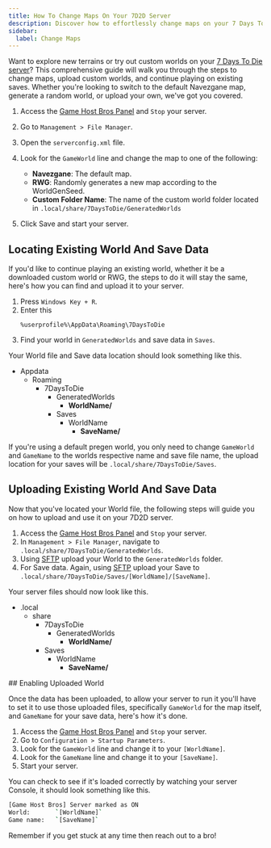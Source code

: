 ```yaml
---
title: How To Change Maps On Your 7D2D Server
description: Discover how to effortlessly change maps on your 7 Days To Die server with our detailed step-by-step guide. Customize your gameplay experience today!
sidebar:
  label: Change Maps
---
```


Want to explore new terrains or try out custom worlds on your [7 Days To Die server](https://www.gamehostbros.com/7-days-to-die-server-hosting/)? This comprehensive guide will walk you through the steps to change maps, upload custom worlds, and continue playing on existing saves. Whether you're looking to switch to the default Navezgane map, generate a random world, or upload your own, we've got you covered.

<Steps>

1. Access the [Game Host Bros Panel](https://panel.gamehostbros.com/) and `Stop` your server.
2. Go to `Management > File Manager`.
3. Open the `serverconfig.xml` file.
4. Look for the `GameWorld` line and change the map to one of the following:

   - **Navezgane**: The default map.
   - **RWG**: Randomly generates a new map according to the WorldGenSeed.
   - **Custom Folder Name**: The name of the custom world folder located in `.local/share/7DaysToDie/GeneratedWorlds`

5. Click Save and start your server.
</Steps>

## Locating Existing World And Save Data

If you'd like to continue playing an existing world, whether it be a downloaded custom world or RWG, the steps to do it will stay the same, here's how you can find and upload it to your server.
<Steps>

1. Press `Windows Key + R`.
2. Enter this 
   ```
   %userprofile%\AppData\Roaming\7DaysToDie
   ```
3. Find your world in `GeneratedWorlds` and save data in `Saves`.
</Steps>

Your World file and Save data location should look something like this.

<FileTree>

- Appdata
  - Roaming
    - 7DaysToDie
      - GeneratedWorlds
        - **WorldName/**
      - Saves
        - WorldName
          - **SaveName/**

</FileTree>

If you're using a default pregen world, you only need to change `GameWorld` and `GameName` to the worlds respective name and save file name, the upload location for your saves will be `.local/share/7DaysToDie/Saves`. 

## Uploading Existing World And Save Data

Now that you've located your World file, the following steps will guide you on how to upload and use it on your 7D2D server.

<Steps>

1. Access the [Game Host Bros Panel](https://panel.gamehostbros.com/) and `Stop` your server.
2. In `Management > File Manager`, navigate to `.local/share/7DaysToDie/GeneratedWorlds`.
3. Using [SFTP](https://guides.gamehostbros.com/getting-started/uploading-files/) upload your World to the `GeneratedWorlds` folder.
4. For Save data. Again, using [SFTP](https://guides.gamehostbros.com/getting-started/uploading-files/) upload your Save to `.local/share/7DaysToDie/Saves/[WorldName]/[SaveName]`.
</Steps>
Your server files should now look like this.

<FileTree>

- .local
  - share
    - 7DaysToDie
      - GeneratedWorlds
        - **WorldName/**
    - Saves
      - WorldName
        - **SaveName/**
      

</FileTree>
## Enabling Uploaded World

Once the data has been uploaded, to allow your server to run it you'll have to set it to use those uploaded files, specifically `GameWorld` for the map itself, and `GameName` for your save data, here's how it's done.
<Steps>

1. Access the [Game Host Bros Panel](https://panel.gamehostbros.com/) and `Stop` your server.
2. Go to `Configuration > Startup Parameters`.
4. Look for the `GameWorld` line and change it to your `[WorldName]`.
5. Look for the `GameName` line and change it to your `[SaveName]`.
6. Start your server.
</Steps>

You can check to see if it's loaded correctly by watching your server Console, it should look something like this.

```bash
[Game Host Bros] Server marked as ON
World:       `[WorldName]`
Game name:   `[SaveName]`
```

Remember if you get stuck at any time then reach out to a bro! 
